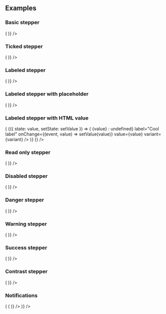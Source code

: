 
<PageTitle src="components/Stepper" title="Stepper" />
<Subtitle />
<Description />
<Primary />
<ArgsTable story={PRIMARY_STORY} />
<Stories />

## Examples

### Basic stepper

<Canvas>
  <ThemeWrapper>
    <Looper
      list={variants}
      render={variant => (
        <Rhythm grouped py={3}>
          <FormComponentDemo initialValue={10} property="value" type="stepper">
            <Stepper aria-label="Cool label" variant={variant} />
          </FormComponentDemo>
        </Rhythm>
      )}
    />
  </ThemeWrapper>
</Canvas>

### Ticked stepper

<Canvas>
  <ThemeWrapper>
    <Looper
      list={variants}
      render={variant => (
        <Rhythm grouped py={3}>
          <FormComponentDemo initialValue={10} property="value" type="stepper">
            <Stepper aria-label="Cool label" max={100} min={-100} step={10} variant={variant} />
          </FormComponentDemo>
        </Rhythm>
      )}
    />
  </ThemeWrapper>
</Canvas>

### Labeled stepper

<Canvas>
  <ThemeWrapper>
    <Looper
      list={variants}
      render={variant => (
        <Rhythm grouped py={3}>
          <FormComponentDemo initialValue={10} property="value" type="stepper">
            <Stepper label="Cool label" max={12} min={2} step={1} variant={variant} />
          </FormComponentDemo>
        </Rhythm>
      )}
    />
  </ThemeWrapper>
</Canvas>

### Labeled stepper with placeholder

<Canvas>
  <ThemeWrapper>
    <Looper
      list={variants}
      render={variant => (
        <Rhythm grouped py={3}>
          <FormComponentDemo property="value" type="stepper">
            <Stepper label="Cool label" max={12} min={2} placeholder={10} step={1} variant={variant} />
          </FormComponentDemo>
        </Rhythm>
      )}
    />
  </ThemeWrapper>
</Canvas>

### Labeled stepper with HTML value

<Canvas>
  <ThemeWrapper>
    <Looper
      list={variants}
      render={variant => (
        <StateWrapper initialState={10} key={variant}>
          {({ state: value, setState: setValue }) => (
            <Rhythm grouped py={3} style={{ maxWidth: 400 }}>
              <Stepper
                alwaysUseFormatting
                formattedValue={value || value === 0 ? <i>{value}</i> : undefined}
                label="Cool label"
                onChange={(event, value) => setValue(value)}
                value={value}
                variant={variant}
              />
            </Rhythm>
          )}
        </StateWrapper>
      )}
    />
  </ThemeWrapper>
</Canvas>

### Read only stepper

<Canvas>
  <ThemeWrapper>
    <Looper
      list={variants}
      render={variant => (
        <Rhythm grouped py={3}>
          <FormComponentDemo initialValue={10} property="value" type="stepper">
            <Stepper readOnly label="Cool label" max={12} min={2} step={1} variant={variant} />
          </FormComponentDemo>
        </Rhythm>
      )}
    />
  </ThemeWrapper>
</Canvas>

### Disabled stepper

<Canvas>
  <ThemeWrapper>
    <Looper
      list={variants}
      render={variant => (
        <Rhythm grouped py={3}>
          <FormComponentDemo initialValue={10} property="value" type="stepper">
            <Stepper disabled label="Cool label" variant={variant} />
          </FormComponentDemo>
        </Rhythm>
      )}
    />
  </ThemeWrapper>
</Canvas>

### Danger stepper

<Canvas>
  <ThemeWrapper>
    <Looper
      list={variants}
      render={variant => (
        <Rhythm grouped py={3}>
          <FormComponentDemo initialValue={10} property="value" type="stepper">
            <Stepper label="Cool label" validity="danger" variant={variant} />
          </FormComponentDemo>
        </Rhythm>
      )}
    />
  </ThemeWrapper>
</Canvas>

### Warning stepper

<Canvas>
  <ThemeWrapper>
    <Looper
      list={variants}
      render={variant => (
        <Rhythm grouped py={3}>
          <FormComponentDemo initialValue={10} property="value" type="stepper">
            <Stepper label="Cool label" validity="warning" variant={variant} />
          </FormComponentDemo>
        </Rhythm>
      )}
    />
  </ThemeWrapper>
</Canvas>

### Success stepper

<Canvas>
  <ThemeWrapper>
    <Looper
      list={variants}
      render={variant => (
        <Rhythm grouped py={3}>
          <FormComponentDemo initialValue={10} property="value" type="stepper">
            <Stepper label="Cool label" validity="success" variant={variant} />
          </FormComponentDemo>
        </Rhythm>
      )}
    />
  </ThemeWrapper>
</Canvas>

### Contrast stepper

<Canvas contrast>
  <ThemeWrapper>
    <Looper
      list={variants}
      render={variant => (
        <Rhythm grouped py={3}>
          <FormComponentDemo initialValue={10} property="value" type="stepper">
            <Stepper contrast label="Cool label" variant={variant} />
          </FormComponentDemo>
        </Rhythm>
      )}
    />
  </ThemeWrapper>
</Canvas>

### Notifications

<Canvas>
  <ThemeWrapper>
    <Looper
      list={variants}
      render={variant => (
        <Looper
          list={['success', 'danger', 'warning', 'primary', 'neutral']}
          render={level => (
            <Rhythm grouped py={3}>
              <FormComponentDemo initialValue={10} property="value" type="stepper">
                <NotifiedStepper
                  label="Cool label"
                  level={level}
                  notification={`This is an example ${level} notification.`}
                  variant={variant}
                />
              </FormComponentDemo>
            </Rhythm>
          )}
        />
      )}
    />
  </ThemeWrapper>
</Canvas>
